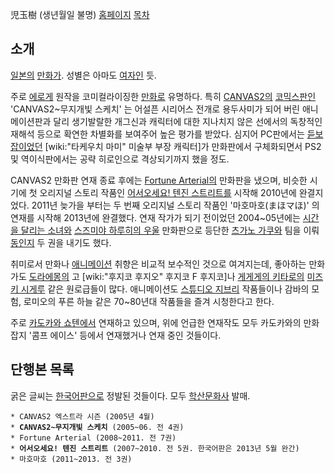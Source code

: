 児玉樹 (생년월일 불명) [http://foxglove.moo.jp/ 홈페이지]
[[목차]]
== 소개 ==
[[일본]]의 [[만화가]]. 성별은 아마도 [[여자]]인 듯.

주로 [[에로게]] 원작을 코미컬라이징한 [[만화]]로 유명하다. 특히 [[CANVAS2]]의 [[코믹스판]]인 'CANVAS2~무지개빛 스케치' 는 어설픈 시리어스 전개로 용두사미가 되어 버린 애니메이션판과 달리 생기발랄한 개그신과 캐릭터에 대한 지나치지 않은 선에서의 독창적인 재해석 등으로 확연한 차별화를 보여주어 높은 평가를 받았다. 심지어 PC판에서는 [[듣보잡]]이었던 [wiki:"타케우치 마미" 미술부 부장 캐릭터]가 만화판에서 구체화되면서 PS2 및 역이식판에서는 공략 히로인으로 격상되기까지 했을 정도.

CANVAS2 만화판 연재 종료 후에는 [[Fortune Arterial]]의 만화판을 냈으며, 비슷한 시기에 첫 오리지널 스토리 작품인 [[어서오세요! 텐진 스트리트]]를 시작해 2010년에 완결지었다. 2011년 늦가을 부터는 두 번째 오리지널 스토리 작품인 '마호마호(まほマほ)' 의 연재를 시작해 2013년에 완결했다. 연재 작가가 되기 전이었던 2004~05년에는 [[시간을 달리는 소녀]]와 [[스즈미야 하루히의 우울]] 만화판으로 등단한 [[츠가노 가쿠]]와 팀을 이뤄 [[동인지]] 두 권을 내기도 했다.

취미로서 만화나 [[애니메이션]] 취향은 비교적 보수적인 것으로 여겨지는데, 좋아하는 만화가도 [[도라에몽]]의 고 [wiki:"후지코 후지오" 후지코 F 후지코]나 [[게게게의 키타로]]의 [[미즈키 시게루]] 같은 원로급들이 많다. 애니메이션도 [[스튜디오 지브리]] 작품들이나 감바의 모험, 로미오의 푸른 하늘 같은 70~80년대 작품들을 즐겨 시청한다고 한다.

주로 [[카도카와 쇼텐]]에서 연재하고 있으며, 위에 언급한 연재작도 모두 카도카와의 만화잡지 '콤프 에이스' 등에서 연재했거나 연재 중인 것들이다.

== 단행본 목록 ==
굵은 글씨는 [[한국어]]판으로 정발된 것들이다. 모두 [[학산문화사]] 발매.
 * CANVAS2 엑스트라 시즌 (2005년 4월)
 * '''CANVAS2~무지개빛 스케치''' (2005~06. 전 4권)
 * Fortune Arterial (2008~2011. 전 7권)
 * '''어서오세요! 텐진 스트리트''' (2007~2010. 전 5권. 한국어판은 2013년 5월 완간)
 * 마호마호 (2011~2013. 전 3권)
